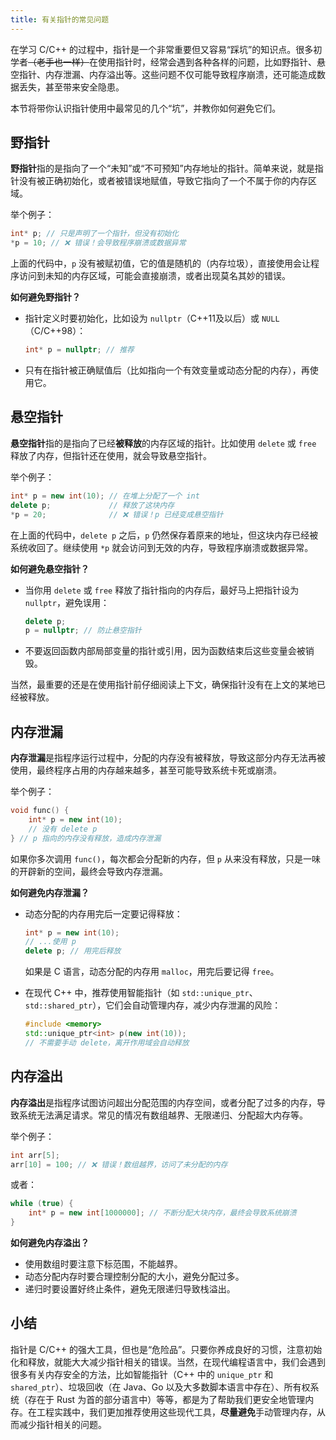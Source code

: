 ```yaml
---
title: 有关指针的常见问题
---
```


在学习 C/C++ 的过程中，指针是一个非常重要但又容易“踩坑”的知识点。很多初学者~~（老手也一样）~~在使用指针时，经常会遇到各种各样的问题，比如野指针、悬空指针、内存泄漏、内存溢出等。这些问题不仅可能导致程序崩溃，还可能造成数据丢失，甚至带来安全隐患。

本节将带你认识指针使用中最常见的几个“坑”，并教你如何避免它们。

## 野指针

**野指针**指的是指向了一个“未知”或“不可预知”内存地址的指针。简单来说，就是指针没有被正确初始化，或者被错误地赋值，导致它指向了一个不属于你的内存区域。

举个例子：

```cpp
int* p; // 只是声明了一个指针，但没有初始化
*p = 10; // ❌ 错误！会导致程序崩溃或数据异常
```

上面的代码中，`p` 没有被赋初值，它的值是随机的（内存垃圾），直接使用会让程序访问到未知的内存区域，可能会直接崩溃，或者出现莫名其妙的错误。

**如何避免野指针？**

- 指针定义时要初始化，比如设为 `nullptr`（C++11及以后）或 `NULL`（C/C++98）：

  ```cpp
  int* p = nullptr; // 推荐
  ```

- 只有在指针被正确赋值后（比如指向一个有效变量或动态分配的内存），再使用它。

## 悬空指针

**悬空指针**指的是指向了已经**被释放**的内存区域的指针。比如使用 `delete` 或 `free` 释放了内存，但指针还在使用，就会导致悬空指针。

举个例子：

```cpp
int* p = new int(10); // 在堆上分配了一个 int
delete p;             // 释放了这块内存
*p = 20;              // ❌ 错误！p 已经变成悬空指针
```

在上面的代码中，`delete p` 之后，`p` 仍然保存着原来的地址，但这块内存已经被系统收回了。继续使用 `*p` 就会访问到无效的内存，导致程序崩溃或数据异常。

**如何避免悬空指针？**

- 当你用 `delete` 或 `free` 释放了指针指向的内存后，最好马上把指针设为 `nullptr`，避免误用：

  ```cpp
  delete p;
  p = nullptr; // 防止悬空指针
  ```

- 不要返回函数内部局部变量的指针或引用，因为函数结束后这些变量会被销毁。

当然，最重要的还是在使用指针前仔细阅读上下文，确保指针没有在上文的某地已经被释放。

## 内存泄漏

**内存泄漏**是指程序运行过程中，分配的内存没有被释放，导致这部分内存无法再被使用，最终程序占用的内存越来越多，甚至可能导致系统卡死或崩溃。

举个例子：

```cpp
void func() {
    int* p = new int(10);
    // 没有 delete p
} // p 指向的内存没有释放，造成内存泄漏
```

如果你多次调用 `func()`，每次都会分配新的内存，但 `p` 从来没有释放，只是一味的开辟新的空间，最终会导致内存泄漏。

**如何避免内存泄漏？**

- 动态分配的内存用完后一定要记得释放：

  ```cpp
  int* p = new int(10);
  // ...使用 p
  delete p; // 用完后释放
  ```

  如果是 C 语言，动态分配的内存用 `malloc`，用完后要记得 `free`。

- 在现代 C++ 中，推荐使用智能指针（如 `std::unique_ptr`、`std::shared_ptr`），它们会自动管理内存，减少内存泄漏的风险：

  ```cpp
  #include <memory>
  std::unique_ptr<int> p(new int(10));
  // 不需要手动 delete，离开作用域会自动释放
  ```

## 内存溢出

**内存溢出**是指程序试图访问超出分配范围的内存空间，或者分配了过多的内存，导致系统无法满足请求。常见的情况有数组越界、无限递归、分配超大内存等。

举个例子：

```cpp
int arr[5];
arr[10] = 100; // ❌ 错误！数组越界，访问了未分配的内存
```

或者：

```cpp
while (true) {
    int* p = new int[1000000]; // 不断分配大块内存，最终会导致系统崩溃
}
```

**如何避免内存溢出？**

- 使用数组时要注意下标范围，不能越界。
- 动态分配内存时要合理控制分配的大小，避免分配过多。
- 递归时要设置好终止条件，避免无限递归导致栈溢出。

## 小结

指针是 C/C++ 的强大工具，但也是“危险品”。只要你养成良好的习惯，注意初始化和释放，就能大大减少指针相关的错误。当然，在现代编程语言中，我们会遇到很多有关内存安全的方法，比如智能指针（C++ 中的 `unique_ptr` 和 `shared_ptr`）、垃圾回收（在 Java、Go 以及大多数脚本语言中存在）、所有权系统（存在于 Rust 为首的部分语言中）等等，都是为了帮助我们更安全地管理内存。在工程实践中，我们更加推荐使用这些现代工具，**尽量避免**手动管理内存，从而减少指针相关的问题。
